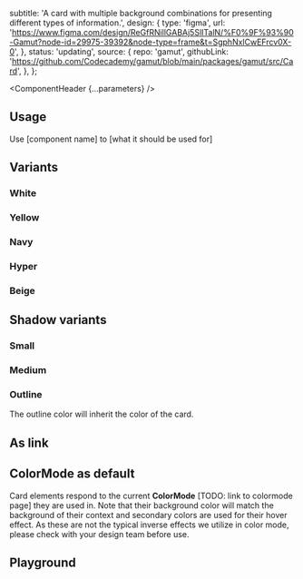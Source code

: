 


  subtitle:
    'A card with multiple background combinations for presenting different types of information.',
  design: {
    type: 'figma',
    url: 'https://www.figma.com/design/ReGfRNillGABAj5SlITalN/%F0%9F%93%90-Gamut?node-id=29975-39392&node-type=frame&t=SgphNxlCwEFrcv0X-0',
  },
  status: 'updating',
  source: {
    repo: 'gamut',
    githubLink:
      'https://github.com/Codecademy/gamut/blob/main/packages/gamut/src/Card',
  },
};

<Meta of={CardStories} />

<ComponentHeader {...parameters} />

## Usage

Use [component name] to [what it should be used for]

## Variants

### White

<Canvas of={CardStories.White} />

### Yellow

<Canvas of={CardStories.Yellow} />

### Navy

<Canvas of={CardStories.Navy} />

### Hyper

<Canvas of={CardStories.Hyper} />

### Beige

<Canvas of={CardStories.Beige} />

## Shadow variants

### Small

<Canvas of={CardStories.SmallShadow} />

### Medium

<Canvas of={CardStories.MediumShadow} />

### Outline

The outline color will inherit the color of the card.

<Canvas of={CardStories.OutlineShadow} />
<Canvas of={CardStories.OutlineShadowColor} />

## As link

<Canvas of={CardStories.Link} />

## ColorMode as default

Card elements respond to the current **ColorMode** [TODO: link to colormode page] they are used in. Note that their background color will match the background of their context and secondary colors are used for their hover effect. As these are not the typical inverse effects we utilize in color mode, please check with your design team before use.

<Canvas of={CardStories.Dynamic} />

## Playground

<Canvas sourceState="shown" of={CardStories.Default} />

<Controls />
